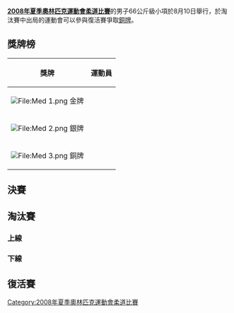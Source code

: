 {{JudoAt2008SummerOlympics}}

'''[[2008年夏季奧林匹克運動會柔道比賽|2008年夏季奧林匹克運動會柔道比賽]]'''的男子66公斤級小項於8月10日舉行，於淘汰賽中出局的運動會可以參與復活賽爭取[[銅牌|銅牌]]。

== 獎牌榜 ==
{| class="wikitable"
|- bgcolor="#efefef"
!align="center"|'''獎牌'''
!align="center"|'''運動員'''
|-
| bgcolor="gold" | [[File:Med_1.png|File:Med 1.png]] 金牌
| {{flagIOCathlete|[[内柴正人|内柴正人]]|JPN|2008年夏季}} 
|-
| bgcolor="silver" | [[File:Med_2.png|File:Med 2.png]] 銀牌
| {{flagIOCathlete|[[邦雅曼·达尔伯莱|邦雅曼·-{zh-hans:达尔伯莱;zh-hk:戴比歷;zh-tw:達比列特;}-]]|FRA|2008年夏季}} 
|-
| bgcolor="cc9966" | [[File:Med_3.png|File:Med 3.png]] 銅牌
| {{flagIOCathlete|[[约丹尼斯·阿伦西维亚|约丹尼斯·-{zh-hans:阿伦西维亚;zh-hk:艾利薩巴亞;zh-tw:亞倫契比亞;}-]]|CUB|2008夏季}}<br/>{{flagIOCathlete|[[朴哲民|朴哲民]]|PRK|2008年夏季}}
|}

== 決賽 ==
{{2TeamBracket
| RD1= 決賽
| RD1-team1={{flagIOCathlete|[[阿利姆·加达诺夫|阿利姆·加达诺夫]]|FRA|2008年夏季}}
| RD1-score1=L 0000
| RD1-team2='''{{flagIOCathlete|[[內柴正人|內柴正人]]|JPN|2008年夏季}}'''
| RD1-score2='''W 1000'''
}}

== 淘汰賽 ==
=== 上線 ===
{{32TeamBracket-Compact-NoSeeds-Byes
| RD1=64強
| RD2=32強
| RD3=16強
| RD4=8強
| RD5=4強

| team-width=175
| score-width=20

| RD1-team21='''{{flagIOCathlete|[[温格瓦里·米克洛什|温格瓦里·米克洛什]]|HUN|2008年夏季}}
| RD1-score21='''W 0011
| RD1-team22={{flagIOCathlete|[[乌日图毕力格|乌日图毕力格]]|CHN|2008年夏季}}
| RD1-score22=L 0001


| RD2-team01='''{{flagIOCathlete|[[乔瓦尼·尼古拉·卡萨莱|乔瓦尼·尼古拉·卡萨莱]]|ITA|2008年夏季}}
| RD2-score01='''W 1000
| RD2-team02={{flagIOCathlete|[[费利佩·诺沃亚|费利佩·诺沃亚]]|CHI|2008年夏季}}
| RD2-score02=L 0000

| RD2-team03={{flagIOCathlete|[[古万奇·努尔穆罕默多夫|古万奇·努尔穆罕默多夫]]|TKM|2008年夏季}}
| RD2-score03=L 0000
| RD2-team04='''{{flagIOCathlete|[[朴哲民|朴哲民]]|PRK|2008年夏季}}
| RD2-score04='''W 1000

| RD2-team05={{flagIOCathlete|[[卢德温_·曼努埃尔·奥尔蒂斯·弗洛雷斯|卢德温 ·曼努埃尔·奥尔蒂斯·弗洛雷斯]]|VEN|2008年夏季}}
| RD2-score05= L 0001
| RD2-team06='''{{flagIOCathlete|[[佩德罗·迪亚斯|佩德罗·迪亚斯]]|POR|2008年夏季}}
| RD2-score06= '''W 0100

| RD2-team07='''{{flagIOCathlete|[[若昂·德利|若昂·德利]]|BRA|2008年夏季}}
| RD2-score07= '''W 0002
| RD2-team08={{flagIOCathlete|[[金周珍|金周珍]]|KOR|2008年夏季}}
| RD2-score08= L 0001

| RD2-team09={{flagIOCathlete|[[拉米尔·加西莫夫|拉米尔·加西莫夫]]|AZE|2008年夏季}}
| RD2-score09=L 0101
| RD2-team10='''{{flagIOCathlete|[[阿利姆·加达诺夫|阿利姆·加达诺夫]]|RUS|2008年夏季}}
| RD2-score10='''W 0120

| RD2-team11='''{{flagIOCathlete|[[温格瓦里·米克洛什|温格瓦里·米克洛什]]|HUN|2008年夏季}}
| RD2-score11='''W 1000
| RD2-team12={{flagIOCathlete|[[扎扎·克杰拉什维利|扎扎·克杰拉什维利]]|GEO|2008年夏季}}
| RD2-score12=L 0000

| RD2-team13='''{{flagIOCathlete|[[萨莎·穆罕默多维奇|萨莎·穆罕默多维奇]]|CAN|2008年夏季}}
| RD2-score13='''W 0011'''
| RD2-team14={{flagIOCathlete|[[罗伯托·伊巴涅斯|罗伯托·伊巴涅斯]]|ECU|2008年夏季}}
| RD2-score14=L 0001

| RD2-team15={{flagIOCathlete|[[拉希德·鲁吉克|拉希德·鲁吉克]]|MAR|2008年夏季}}
| RD2-score15=L 0000
| RD2-team16='''{{flagIOCathlete|[[邦雅曼·达尔伯莱|邦雅曼·达尔伯莱]]|FRA|2008年夏季}}
| RD2-score16='''W 1002

| RD3-team01={{flagIOCathlete|[[乔瓦尼·尼古拉·卡萨莱|乔瓦尼·尼古拉·卡萨莱]]|ITA|2008年夏季}}
| RD3-score01=L 0001
| RD3-team02='''{{flagIOCathlete|[[朴哲民|朴哲民]]|PRK|2008年夏季}}
| RD3-score02='''W 0010

| RD3-team03='''{{flagIOCathlete|[[佩德罗·迪亚斯|佩德罗·迪亚斯]]|POR|2008年夏季}}
| RD3-score03='''W 0101
| RD3-team04= {{flagIOCathlete|[[若昂·德利|若昂·德利]]|BRA|2008年夏季}}
| RD3-score04=L 0010

| RD3-team05='''{{flagIOCathlete|[[阿利姆·加达诺夫|阿利姆·加达诺夫]]|RUS|2008年夏季}}
| RD3-score05='''W 0011
| RD3-team06={{flagIOCathlete|[[温格瓦里·米克洛什|温格瓦里·米克洛什]]|HUN|2008年夏季}}
| RD3-score06=L 0002

| RD3-team07={{flagIOCathlete|[[萨莎·穆罕默多维奇|萨莎·穆罕默多维奇]]|CAN|2008年夏季}}
| RD3-score07=L 0000
| RD3-team08='''{{flagIOCathlete|[[邦雅曼·达尔伯莱|邦雅曼·达尔伯莱]]|FRA|2008年夏季}}
| RD3-score08='''W 0001

| RD4-team01='''{{flagIOCathlete|[[朴哲民|朴哲民]]|PRK|2008年夏季}}
| RD4-score01='''W 0002
| RD4-team02={{flagIOCathlete|[[佩德罗·迪亚斯|佩德罗·迪亚斯]]|POR|2008年夏季}}
| RD4-score02=L 0000

| RD4-team03={{flagIOCathlete|[[阿利姆·加达诺夫|阿利姆·加达诺夫]]|RUS|2008年夏季}}
| RD4-score03=L 0010
| RD4-team04='''{{flagIOCathlete|[[邦雅曼·达尔伯莱|邦雅曼·达尔伯莱]]|FRA|2008年夏季}}
| RD4-score04='''W 1010

| RD5-team01={{flagIOCathlete|[[朴哲民|朴哲民]]|PRK|2008年夏季}}
| RD5-score01=L 0001
| RD5-team02='''{{flagIOCathlete|[[阿利姆·加达诺夫|阿利姆·加达诺夫]]|FRA|2008年夏季}}'''
| RD5-score02='''W 0201'''

}}

=== 下線 ===
{{32TeamBracket-Compact-NoSeeds-Byes
| RD1=64強
| RD2=32強
| RD3=16強
| RD4=8強
| RD5=4強

| team-width=175
| score-width=20

| RD2-team01='''{{flagIOCathlete|[[内柴正人|内柴正人]]|JPN|2008年夏季}}
| RD2-score01='''W 1001
| RD2-team02={{flagIOCathlete|[[胡安·哈辛托·希门尼斯|胡安·哈辛托·希门尼斯]]|DOM|2008年夏季}}
| RD2-score02=L 0000

| RD2-team03='''{{flagIOCathlete|[[阿拉什·米尔伊斯梅利|阿拉什·米尔伊斯梅利]]|IRI|2008年夏季}}
| RD2-score03='''W 0001
| RD2-team04={{flagIOCathlete|[[托马什·阿达麦茨|托马什·阿达麦茨]]|POL|2008年夏季}}
| RD2-score04=L 0000

| RD2-team05={{flagIOCathlete|[[奥斯卡·佩纳斯|奥斯卡·佩纳斯]]|ESP|2008年夏季}}
| RD2-score05=L 0000
| RD2-team06='''{{flagIOCathlete|[[米拉利·沙里波夫|米拉利·沙里波夫]]|UZB|2008年夏季}}
| RD2-score06='''W 1010

| RD2-team07='''{{flagIOCathlete|[[穆尼尔·本·阿马迪|穆尼尔·本·阿马迪]]|ALG|2008年夏季}}
| RD2-score07='''W 1010
| RD2-team08={{flagIOCathlete|[[史蒂文·布朗|史蒂文·布朗]]|AUS|2008年夏季}}
| RD2-score08=L 0000

| RD2-team09={{flagIOCathlete|[[塔列尔·津蒂里季斯|塔列尔·津蒂里季斯]]|GRE|2008年夏季}}
| RD2-score09=L 0000
| RD2-team10='''{{flagIOCathlete|[[泰勒·高田|泰勒·高田]]|USA|2008年夏季}}
| RD2-score10='''W 0010

| RD2-team11='''{{flagIOCathlete|[[达克塞·埃尔蒙特|达克塞·埃尔蒙特]]|NED|2008年夏季}}
| RD2-score11='''W 1000
| RD2-team12={{flagIOCathlete|[[埃德松·马德拉|埃德松·马德拉]]|MOZ|2008年夏季}}
| RD2-score12=L 0000

| RD2-team13='''{{flagIOCathlete|[[约丹尼斯·阿伦西维亚|约丹尼斯·阿伦西维亚]]|CUB|2008年夏季}}'''
| RD2-score13='''W 1010'''
| RD2-team14={{flagIOCathlete|[[丹尼尔·加西亚·冈萨雷斯|丹尼尔·加西亚·冈萨雷斯]]|AND|2008年夏季}}
| RD2-score14=L 0000

| RD2-team15={{flagIOCathlete|[[阿尔缅·纳扎良|阿尔缅·纳扎良]]|ARM|2008年夏季}}
| RD2-score15=L 0000
| RD2-team16='''{{flagIOCathlete|[[阿明·哈迪|阿明·哈迪]]|EGY|2008年夏季}}'''
| RD2-score16='''W 0001'''

| RD3-team01='''{{flagIOCathlete|[[内柴正人|内柴正人]]|JPN|2008年夏季}}'''
| RD3-score01='''W 0020'''
| RD3-team02={{flagIOCathlete|[[阿拉什·米尔伊斯梅利|阿拉什·米尔伊斯梅利]]|IRI|2008年夏季}}
| RD3-score02=L 0000

| RD3-team03='''{{flagIOCathlete|[[米拉利·沙里波夫|米拉利·沙里波夫]]|UZB|2008年夏季}}'''
| RD3-score03='''W 0001'''
| RD3-team04={{flagIOCathlete|[[穆尼尔·本·阿马迪|穆尼尔·本·阿马迪]]|ALG|2008年夏季}}
| RD3-score04=L 0000

| RD3-team05='''{{flagIOCathlete|[[泰勒·高田|泰勒·高田]]|USA|2008年夏季}}'''
| RD3-score05='''W 0001'''
| RD3-team06={{flagIOCathlete|[[达克塞·埃尔蒙特|达克塞·埃尔蒙特]]|NED|2008年夏季}}
| RD3-score06=L 0000

| RD3-team07='''{{flagIOCathlete|[[约丹尼斯·阿伦西维亚|约丹尼斯·阿伦西维亚]]|CUB|2008年夏季}}
| RD3-score07='''W 0001'''
| RD3-team08={{flagIOCathlete|[[阿明·哈迪|阿明·哈迪]]|EGY|2008年夏季}}
| RD3-score08=L 0000

| RD4-team01='''{{flagIOCathlete|[[內柴正人|內柴正人]]|JPN|2008年夏季}}
| RD4-score01='''W 0201
| RD4-team02={{flagIOCathlete|[[米拉利·沙里波夫|米拉利·沙里波夫]]|UZB|2008年夏季}}
| RD4-score02=L 0010

| RD4-team03={{flagIOCathlete|[[泰勒·高田|泰勒·高田]]|USA|2008年夏季}}
| RD4-score03=L 0000
| RD4-team04='''{{flagIOCathlete|[[约丹尼斯·阿伦西维亚|约丹尼斯·阿伦西维亚]]|CUB|2008年夏季}}
| RD4-score04='''W 0010

| RD5-team01='''{{flagIOCathlete|[[內柴正人|內柴正人]]|JPN|2008年夏季}}'''
| RD5-score01='''W 0020'''
| RD5-team02={{flagIOCathlete|[[约丹尼斯·阿伦西维亚|约丹尼斯·阿伦西维亚]]|CUB|2008年夏季}}
| RD5-score02=L 0001

}}

== 復活賽 ==

{{JudoRepechage
|RD4=銅牌賽

|RD1-team01={{flagIOCathlete|[[古万奇·努尔穆罕默多夫|古万奇·努尔穆罕默多夫]]|TKM|2008年夏季}}
|RD1-score01=L 0000
|RD1-team02='''{{flagIOCathlete|[[乔瓦尼·尼古拉·卡萨莱|乔瓦尼·尼古拉·卡萨莱]]|ITA|2008年夏季}}'''
|RD1-score02='''W 0012'''
|RD1-team03={{flagIOCathlete|[[拉希德·鲁吉克|拉希德·鲁吉克]]|MAR|2008年夏季}}
|RD1-score03=L 0000
|RD1-team04='''{{flagIOCathlete|[[萨莎·穆罕默多维奇|萨莎·穆罕默多维奇]]|CAN|2008年夏季}}'''
|RD1-score04='''W 0201'''
|RD1-team05={{flagIOCathlete|[[胡安·哈辛托·希门尼斯|胡安·哈辛托·希门尼斯]]|DOM|2008年夏季}}
|RD1-score05=L 0000
|RD1-team06='''{{flagIOCathlete|[[阿拉什·米尔伊斯梅利|阿拉什·米尔伊斯梅利]]|IRI|2008年夏季}}'''
|RD1-score06='''W 0011'''
|RD1-team07={{flagIOCathlete|[[丹尼尔·加西亚·冈萨雷斯|丹尼尔·加西亚·冈萨雷斯]]|AND|2008年夏季}}
|RD1-score07=L 0001
|RD1-team08='''{{flagIOCathlete|[[阿明·哈迪|阿明·哈迪]]|EGY|2008年夏季}}'''
|RD1-score08='''W 1001'''

|RD2-team01={{flagIOCathlete|[[佩德罗·迪亚斯|佩德罗·迪亚斯]]|POR|2008年夏季}}
|RD2-score01=L 0001
|RD2-team02='''{{flagIOCathlete|[[乔瓦尼·尼古拉·卡萨莱|乔瓦尼·尼古拉·卡萨莱]]|ITA|2008年夏季}}'''
|RD2-score02='''W 1001'''
|RD2-team03='''{{flagIOCathlete|[[阿利姆·加达诺夫|阿利姆·加达诺夫]]|RUS|2008年夏季}}'''
|RD2-score03='''W 1000'''
|RD2-team04={{flagIOCathlete|[[萨莎·穆罕默多维奇|萨莎·穆罕默多维奇]]|CAN|2008年夏季}}
|RD2-score04=L 0000
|RD2-team05='''{{flagIOCathlete|[[米拉利·沙里波夫|米拉利·沙里波夫]]|UZB|2008年夏季}}'''
|RD2-score05='''W 0010'''
|RD2-team06={{flagIOCathlete|[[阿拉什·米尔伊斯梅利|阿拉什·米尔伊斯梅利]]|IRI|2008年夏季}}
|RD2-score06=L 0001
|RD2-team07={{flagIOCathlete|[[泰勒·高田|泰勒·高田]]|USA|2008年夏季}}
|RD2-score07=L 0001
|RD2-team08='''{{flagIOCathlete|[[阿明·哈迪|阿明·哈迪]]|EGY|2008年夏季}}'''
|RD2-score08='''W 1000'''


|RD3-team01={{flagIOCathlete|[[乔瓦尼·尼古拉·卡萨莱|乔瓦尼·尼古拉·卡萨莱]]|ITA|2008年夏季}}
|RD3-score01=L 0010
|RD3-team02='''{{flagIOCathlete|[[阿利姆·加达诺夫|阿利姆·加达诺夫]]|RUS|2008年夏季}}'''
|RD3-score02='''W 1002'''
|RD3-team03='''{{flagIOCathlete|[[米拉利·沙里波夫|米拉利·沙里波夫]]|UZB|2008年夏季}}'''
|RD3-score03=''' W 0101'''
|RD3-team04={{flagIOCathlete|[[阿明·哈迪|阿明·哈迪]]|EGY|2008年夏季}}
|RD3-score04=L 0001

|RD4-team01='''{{flagIOCathlete|[[约丹尼斯·阿伦西维亚|约丹尼斯·阿伦西维亚]]|CUB|2008年夏季}}'''
|RD4-score01='''W 0010'''
|RD4-team02={{flagIOCathlete|[[阿利姆·加达诺夫|阿利姆·加达诺夫]]|RUS|2008年夏季}}
|RD4-score02=L 0001
|RD4-team03='''{{flagIOCathlete|[[朴哲民|朴哲民]]|PRK|2008年夏季}}'''
|RD4-score03='''W 0100'''
|RD4-team04={{flagIOCathlete|[[米拉利·沙里波夫|米拉利·沙里波夫]]|UZB|2008年夏季}}
|RD4-score04=L 0001
}}

[[Category:2008年夏季奧林匹克運動會柔道比賽|Category:2008年夏季奧林匹克運動會柔道比賽]]